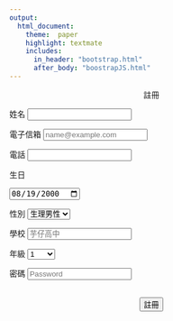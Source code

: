 ```yaml
---
output:
  html_document:
    theme:  paper
    highlight: textmate
    includes:
      in_header: "bootstrap.html"
      after_body: "boostrapJS.html"
---
```


<div style="text-align: center;">
<font class="highlight">
註冊
</font>
</div>

<div class="form-group">
<label for="formGroupExampleInput">姓名</label>
<input type="text" class="form-control" id="formGroupExampleInput">
</div>
<form>
<div class="form-group">
<label for="exampleFormControlInput1">電子信箱</label>
<input type="email" class="form-control" id="exampleFormControlInput1" placeholder="name@example.com">
</div>
<div class="form-group">
<label for="formGroupExampleInput">電話</label>
<input type="number" class="form-control" id="formGroupExampleInput">
</div>
<div class="form-group row">
<label for="example-date-input" class="col-2 col-form-label">生日</label>
<div class="col-10">
<input class="form-control" type="date" value="2000-08-19" id="example-date-input">
</div>
</div>
<div class="form-group">
<label for="exampleFormControlSelect1">性別</label>
<select class="form-control" id="exampleFormControlSelect1">
<option>生理男性</option>
<option>生理女性</option>
</select>
</div>
<div class="form-group">
<label for="formGroupExampleInput">學校</label>
<input type="text" class="form-control" id="formGroupExampleInput" placeholder="芋仔高中">
</div>

<div class="form-group">
<label for="exampleFormControlSelect1">年級</label>
<select class="form-control" id="exampleFormControlSelect1">
<option>1</option>
<option>2</option>
<option>3</option>
<option>其他</option>
</select>
</div>
<div class="form-group">
<label for="exampleInputPassword1">密碼</label>
<input type="password" class="form-control" id="exampleInputPassword1" placeholder="Password">
</div>
</div>
<br>
<center>
<a href="questionnaire.html">
<button type="button" class="btn btn-outline-success">註冊</button></a>
</a>
</center>
</form>
